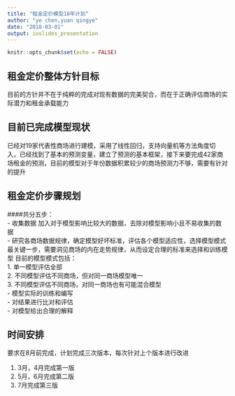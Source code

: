 ```yaml
---
title: "租金定价模型18年计划"
author: "ye chen,yuan qingye"
date: "2018-03-01"
output: ioslides_presentation
---
```


```r
knitr::opts_chunk$set(echo = FALSE)
```
## 租金定价整体方针目标
目前的方针并不在于纯粹的完成对现有数据的完美契合，而在于正确评估商场的实际潜力和租金承载能力

## 目前已完成模型现状
已经对19家代表性商场进行建模，采用了线性回归，支持向量机等方法角度切入，已经找到了基本的预测变量，建立了预测的基本框架，接下来要完成42家商场租金的预测，目前的模型对于年份数据积累较少的商场预测力不够，需要有针对的提升


## 租金定价步骤规划
####共分五步：    
- 收集数据
加入对于模型影响比较大的数据，去除对模型影响小且不易收集的数据   
- 研究各商场数据规律，确定模型好坏标准，评估各个模型适应性，选择模型模式    
最关键一步，需要洞见商场的内在走势规律，从而设定合理的标准来选择和训练模型
目前的模型模式包括：    
    1. 单一模型评估全部    
    2. 不同模型评估不同商场，但对同一商场模型唯一    
    3. 不同模型评估不同商场，对同一商场也有可能混合模型    
- 模型实际的训练和编写    
- 对结果进行比对和评估    
- 对模型给出合理的解释    

## 时间安排

要求在8月前完成，计划完成三次版本，每次针对上个版本进行改进

1. 3月，4月完成第一版
2. 5月，6月完成第二版
3. 7月完成第三版
